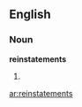 ==English==

===Noun===
'''reinstatements'''

# {{plural of|[[reinstatement]]}}

[[ar:reinstatements]]
